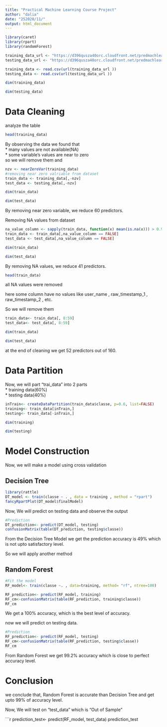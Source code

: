 ---
title: "Practical Machine Learning Course Project"
author: "dalia"
date: "25‏/11‏/2020"
output: html_document
---
  
```{r}
library(caret)
library(rpart)
library(randomForest)
```


```{r}
training_data_url <- "https://d396qusza40orc.cloudfront.net/predmachlearn/pml-training.csv"
testing_data_url <- "https://d396qusza40orc.cloudfront.net/predmachlearn/pml-testing.csv"
```

```{r}
training_data <- read.csv(url(training_data_url ))
testing_data <- read.csv(url(testing_data_url ))
```
```{r}
dim(training_data)
```
```{r}
dim(testing_data)
```

# Data Cleaning

analyze the table 

```{r}
head(training_data)
```

By observing the data we found that   
* many values are not available(NA)   
* some variable's values are near to zero   
so we will remove them and 

```{r}
nzv <- nearZeroVar(training_data)
#removing near zero valriable from dataset
train_data <- training_data[,-nzv]
test_data <- testing_data[,-nzv]
```

```{r}
dim(train_data)
```
```{r}
dim(test_data)
```

By removing near zero variable, we reduce 60 predictors.

Removing NA values from dataset 
```{r}
na_value_column <- sapply(train_data, function(x) mean(is.na(x))) > 0.95
train_data <- train_data[,na_value_column == FALSE]
test_data <- test_data[,na_value_column == FALSE]
```
```{r}
dim(train_data)
```
```{r}
dim(test_data)
```
By removing NA values, we reduce 41 predictors.

```{r}
head(train_data)
```
all NA values were removed 

here some column have no values like user_name , raw_timestamp_1 , raw_timestamp_2 , etc.    

So we will remove them 

```{r}
train_data<- train_data[, 8:59]
test_data<- test_data[, 8:59]
```

```{r}
dim(train_data)
```
```{r}
dim(test_data)
```

at the end of cleaning we get 52 predictors out of 160.

# Data Partition

Now, we will part "trai_data" into 2 parts   
* training data(60%)   
* testing data(40%)   

```{r}
inTrain<- createDataPartition(train_data$classe, p=0.6, list=FALSE)
training<- train_data[inTrain,]
testing<- train_data[-inTrain,]
```

```{r}
dim(training)
```

```{r}
dim(testing)
```

# Model Construction 

Now, we will make a model using cross validation    

## Decision Tree 

```{r}
library(rattle)
DT_model <- train(classe ~ . , data = training , method = "rpart")
fancyRpartPlot(DT_model$finalModel)
```

Now, We will predict on testing data and observe the output

```{r}
#Prediction   
DT_prediction<- predict(DT_model, testing)
confusionMatrix(table(DT_prediction, testing$classe))
```
From the Decision Tree Model we get the prediction accuracy is 49% which is not upto satisfactory level.   

So we will apply another method

## Random Forest 

```{r}
#Fit the model   
RF_model<- train(classe ~. , data=training, method= "rf", ntree=100)
```

```{r}
RF_prediction<- predict(RF_model, training)
RF_cm<-confusionMatrix(table(RF_prediction, training$classe))
RF_cm
```
We get a 100% accuracy, which is the best level of accuracy.   

now we will predict on testing data.

```{r}
#Prediction  
RF_prediction<- predict(RF_model, testing)
RF_cm<-confusionMatrix(table(RF_prediction, testing$classe))
RF_cm
```

From Random Forest we get 99.2% accuracy which is close to perfect accuracy level.

# Conclusion

we conclude that, Random Forest is accurate than Decision Tree and get upto 99% of accuracy level.   

Now, We will test on "test_data" which is "Out of Sample"

```{r}
prediction_test<- predict(RF_model, test_data)
prediction_test